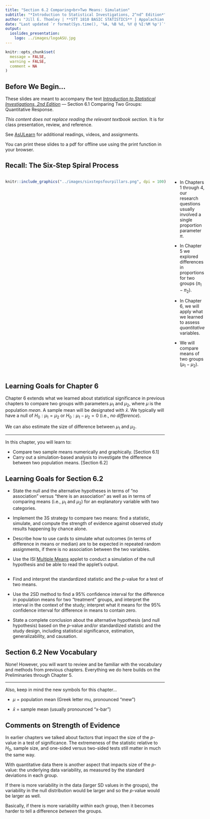 ```yaml
---
title: "Section 6.2 Comparing<br>Two Means: Simulation"
subtitle: "*Introduction to Statistical Investigations, 2^nd^ Edition*"
author: "Jill E. Thomley | **STT 1810 BASIC STATISTICS** | Appalachian State University"
date: "Last updated `r format(Sys.time(), '%A, %B %d, %Y @ %I:%M %p')`"
output: 
  ioslides_presentation:
    logo: ../images/logoASU.jpg
---
```


```r
knitr::opts_chunk$set(
  message = FALSE,
  warning = FALSE,
  comment = NA
)
```

## Before We Begin…

These slides are meant to accompany the text [*Introduction to Statistical Investigations, 2nd Edition*](http://www.isi-stats.com/isi/index2nd.html) --- Section 6.1 Comparing Two Groups: Quantitative Response.

*This content does not replace reading the relevant textbook section.* It is for class presentation, review, and reference.

See [AsULearn](https://asulearn.appstate.edu/) for additional readings, videos, and assignments.

You can print these slides to a pdf for offline use using the print function in your browser.


## Recall: The Six-Step Spiral Process

:::::: {style="display: flex;"}

::: {}

```r
knitr::include_graphics("../images/sixstepsfourpillars.png", dpi = 100)
```

:::

::: {}

&nbsp;&nbsp;&nbsp;&nbsp;&nbsp;

:::

::: {}

* In Chapters 1 through 4, our research questions usually involved a single proportion parameter $\pi$.

* In Chapter 5 we explored differences in proportions for two groups ($\pi_1 - \pi_2$).

* In Chapter 6, we will apply what we learned to assess *quantitative* variables.

* We will compare means of two groups ($\mu_1 - \mu_2$).


:::

::::


## Learning Goals for Chapter 6

Chapter 6 extends what we learned about statistical significance in previous chapters to compare two groups with parameters $\mu_1$ and $\mu_2$, where $\mu$ is the population *mean*. A sample mean will be designated with $\bar{x}$. We typically will have a null of $H_0: \mu_1 = \mu_2$ or $H_0: \mu_1 - \mu_2 = 0$ (i.e., *no difference*). 

We can also estimate the size of difference between $\mu_1$ and $\mu_2$.

<hr>

In this chapter, you will learn to: 

* Compare two sample means numerically and graphically. [Section 6.1]
* Carry out a simulation-based analysis to investigate the difference between two population means. [Section 6.2]


## Learning Goals for Section 6.2

* State the null and the alternative hypotheses in terms of “no association” versus “there is an association” as well as in terms of comparing means (i.e., $\mu_1$ and $\mu_2$) for an explanatory variable with two categories.

* Implement the 3S strategy to compare two means: find a statistic, simulate, and compute the strength of evidence against observed study results happening by chance alone.

* Describe how to use cards to simulate what outcomes (in terms of difference in means or median) are to be expected in repeated random assignments, if there is no association between the two variables.

* Use the ISI [Multiple Means](http://www.isi-stats.com/isi2nd/ISIapplets2021.html) applet to conduct a simulation of the null hypothesis and be able to read the applet's output.


##

* Find and interpret the standardized statistic and the *p*-value for a test of two means.

* Use the 2SD method to find a 95% confidence interval for the difference in population means for two “treatment” groups, and interpret the interval in the context of the study; interpret what it means for the 95% confidence interval for difference in means to contain zero.

* State a complete conclusion about the alternative hypothesis (and null hypothesis) based on the *p*-value and/or standardized statistic and the study design, including statistical significance, estimation, generalizability, and causation.


## Section 6.2 New Vocabulary

None! However, you will want to review and be familiar with the vocabulary and methods from previous chapters. Everything we do here builds on the Preliminaries through Chapter 5.

<hr>

Also, keep in mind the new symbols for this chapter...

* $\mu$ = population mean (Greek letter mu, pronounced "mew")

* $\bar{x}$ = sample mean (usually pronounced "x-bar")


## Comments on Strength of Evidence

In earlier chapters we talked about factors that impact the size of the *p*-value in a test of significance. The extremeness of the statistic relative to $H_0$, sample size, and one-sided versus two-sided tests still matter in much the same way. 

With quantitative data there is another aspect that impacts size of the *p*-value: the underlying data variability, as measured by the standard deviations in each group. 

If there is more variability in the data (larger SD values in the groups), the variability in the null distribution would be larger and so the *p*-value would be larger as well.

Basically, if there is more variability *within* each group, then it becomes harder to tell a difference *between* the groups.

